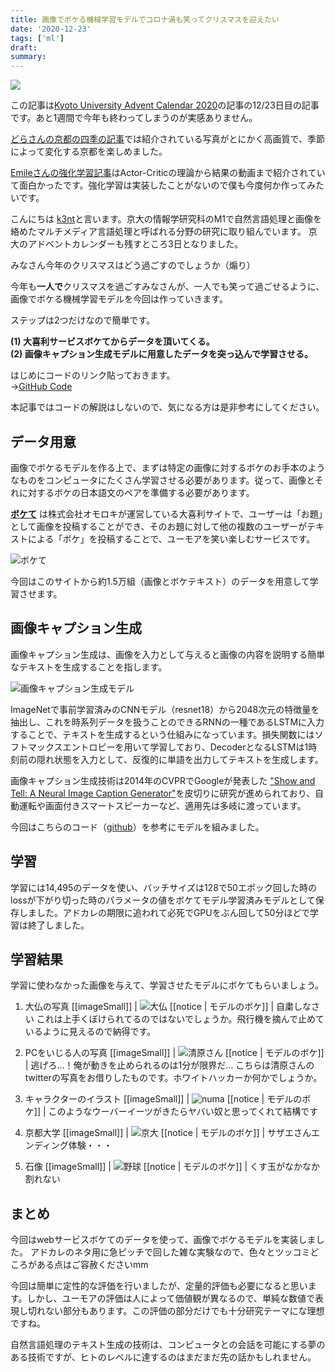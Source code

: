 ```yaml
---
title: 画像でボケる機械学習モデルでコロナ渦も笑ってクリスマスを迎えたい
date: '2020-12-23'
tags: ['ml']
draft: 
summary: 
---
```


![](smile.jpg)

この記事は[Kyoto University Advent Calendar 2020](https://adventar.org/calendars/5040)の記事の12/23日目の記事です。あと1週間で今年も終わってしまうのが実感ありません。

[どらさんの京都の四季の記事](https://note.com/dora1998/n/n73de3bda6a92)では紹介されている写真がとにかく高画質で、季節によって変化する京都を楽しめました。

[Emileさんの強化学習記事](https://hexagon-emile.hatenablog.com/entry/2020/12/21/000000?_ga=2.97336284.2114428926.1608446236-1233767664.1584445520)はActor-Criticの理論から結果の動画まで紹介されていて面白かったです。強化学習は実装したことがないので僕も今度何か作ってみたいです。

こんにちは [k3nt](https://twitter.com/kent0304)と言います。京大の情報学研究科のM1で自然言語処理と画像を絡めたマルチメディア言語処理と呼ばれる分野の研究に取り組んでいます。
京大のアドベントカレンダーも残すところ3日となりました。

みなさん今年のクリスマスはどう過ごすのでしょうか（煽り）

今年も**一人で**クリスマスを過ごすみなさんが、一人でも笑って過ごせるように、画像でボケる機械学習モデルを今回は作っていきます。

ステップは2つだけなので簡単です。

**(1) 大喜利サービスボケてからデータを頂いてくる。**<br>
**(2) 画像キャプション生成モデルに用意したデータを突っ込んで学習させる。**

はじめにコードのリンク貼っておきます。<br>
→[GitHub Code](https://github.com/kent0304/Image2Boke)

本記事ではコードの解説はしないので、気になる方は是非参考にしてください。

## データ用意
画像でボケるモデルを作る上で、まずは特定の画像に対するボケのお手本のようなものをコンピュータにたくさん学習させる必要があります。従って、画像とそれに対するボケの日本語文のペアを準備する必要があります。

[**ボケて**](https://bokete.jp/boke/legend) は株式会社オモロキが運営している大喜利サイトで、ユーザーは「お題」として画像を投稿することができ、そのお題に対して他の複数のユーザーがテキストによる「ボケ」を投稿することで、ユーモアを笑い楽しむサービスです。

![ボケて](bokete.png)

今回はこのサイトから約1.5万組（画像とボケテキスト）のデータを用意して学習させます。

## 画像キャプション生成
画像キャプション生成は、画像を入力として与えると画像の内容を説明する簡単なテキストを生成することを指します。

![画像キャプション生成モデル](model.png)

ImageNetで事前学習済みのCNNモデル（resnet18）から2048次元の特徴量を抽出し、これを時系列データを扱うことのできるRNNの一種であるLSTMに入力することで、テキストを生成するという仕組みになっています。損失関数にはソフトマックスエントロピーを用いて学習しており、DecoderとなるLSTMは1時刻前の隠れ状態を入力として、反復的に単語を出力してテキストを生成します。

画像キャプション生成技術は2014年のCVPRでGoogleが発表した ["Show and Tell: A Neural Image Caption Generator"](https://arxiv.org/abs/1411.4555)を皮切りに研究が進められており、自動運転や画面付きスマートスピーカーなど、適用先は多岐に渡っています。

今回はこちらのコード（[github](https://github.com/yunjey/pytorch-tutorial/tree/master/tutorials/03-advanced/image_captioning)）を参考にモデルを組みました。

## 学習 
学習には14,495のデータを使い、バッチサイズは128で50エポック回した時のlossが下がり切った時のパラメータの値をボケてモデル学習済みモデルとして保存しました。アドカレの期限に追われて必死でGPUをぶん回して50分ほどで学習は終了しました。

## 学習結果
学習に使わなかった画像を与えて、学習させたモデルにボケてもらいましょう。
1. 大仏の写真
[[imageSmall]]
| ![大仏](daibutsu.jpg)
[[notice | モデルのボケ]]
| 自粛しなさい 
これは上手くぼけられてるのではないでしょうか。飛行機を摘んで止めているように見えるので納得です。

2. PCをいじる人の写真
[[imageSmall]]
| ![清原さん](kiyohara.jpg)
[[notice | モデルのボケ]]
| 逃げろ…！俺が動きを止められるのは1分が限界だ… 
こちらは清原さんのtwitterの写真をお借りしたものです。ホワイトハッカーか何かでしょうか。

3. キャラクターのイラスト
[[imageSmall]]
| ![numa](hira.jpg)
[[notice | モデルのボケ]]
| このようなウーバーイーツがきたらヤバい奴と思ってくれて結構です 

4. 京都大学
[[imageSmall]]
| ![京大](kyodai.jpg)
[[notice | モデルのボケ]]
| サザエさんエンディング体験・・・

5. 石像
[[imageSmall]]
| ![野球](yakyu.jpg)
[[notice | モデルのボケ]]
| くす玉がなかなか割れない







## まとめ
今回はwebサービスボケてのデータを使って、画像でボケるモデルを実装しました。
アドカレのネタ用に急ピッチで回した雑な実験なので、色々とツッコミどころがある点はご容赦くださいmm

今回は簡単に定性的な評価を行いましたが、定量的評価も必要になると思います。しかし、ユーモアの評価は人によって価値観が異なるので、単純な数値で表現し切れない部分もあります。この評価の部分だけでも十分研究テーマにな理想ですね。

自然言語処理のテキスト生成の技術は、コンピュータとの会話を可能にする夢のある技術ですが、ヒトのレベルに達するのはまだまだ先の話かもしれません。
